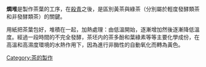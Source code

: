 '''燜堆'''是製作茶葉的工序，在[[殺青|殺青]]之後，是區別黃茶與綠茶（分別屬於輕度發酵類茶和非發酵類茶）的關鍵。

用紙把茶葉包好，堆積在一起，加熱處理：由低溫開始，逐漸增加然後逐漸降低溫度。經過一段時間的不完全發酵，茶坯内的茶多酚和葉綠素等等主要化學成份，在高溫和高濕度環境的水熱作用下，因為進行非酶性的自動氧化而轉為黃色。


{{制茶工艺}}
[[Category:茶的製作|Category:茶的製作]]